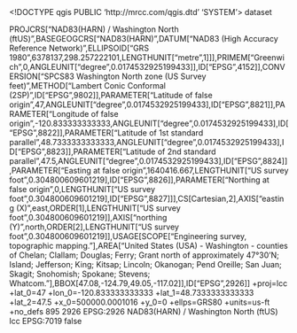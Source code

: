 <!DOCTYPE qgis PUBLIC 'http://mrcc.com/qgis.dtd' 'SYSTEM'>
<qgis version="3.30.2-'s-Hertogenbosch">
  <identifier></identifier>
  <parentidentifier></parentidentifier>
  <language></language>
  <type>dataset</type>
  <title></title>
  <abstract></abstract>
  <contact>
    <name></name>
    <organization></organization>
    <position></position>
    <voice></voice>
    <fax></fax>
    <email></email>
    <role></role>
  </contact>
  <links/>
  <dates/>
  <fees></fees>
  <encoding></encoding>
  <crs>
    <spatialrefsys nativeFormat="Wkt">
      <wkt>PROJCRS["NAD83(HARN) / Washington North (ftUS)",BASEGEOGCRS["NAD83(HARN)",DATUM["NAD83 (High Accuracy Reference Network)",ELLIPSOID["GRS 1980",6378137,298.257222101,LENGTHUNIT["metre",1]]],PRIMEM["Greenwich",0,ANGLEUNIT["degree",0.0174532925199433]],ID["EPSG",4152]],CONVERSION["SPCS83 Washington North zone (US Survey feet)",METHOD["Lambert Conic Conformal (2SP)",ID["EPSG",9802]],PARAMETER["Latitude of false origin",47,ANGLEUNIT["degree",0.0174532925199433],ID["EPSG",8821]],PARAMETER["Longitude of false origin",-120.833333333333,ANGLEUNIT["degree",0.0174532925199433],ID["EPSG",8822]],PARAMETER["Latitude of 1st standard parallel",48.7333333333333,ANGLEUNIT["degree",0.0174532925199433],ID["EPSG",8823]],PARAMETER["Latitude of 2nd standard parallel",47.5,ANGLEUNIT["degree",0.0174532925199433],ID["EPSG",8824]],PARAMETER["Easting at false origin",1640416.667,LENGTHUNIT["US survey foot",0.304800609601219],ID["EPSG",8826]],PARAMETER["Northing at false origin",0,LENGTHUNIT["US survey foot",0.304800609601219],ID["EPSG",8827]]],CS[Cartesian,2],AXIS["easting (X)",east,ORDER[1],LENGTHUNIT["US survey foot",0.304800609601219]],AXIS["northing (Y)",north,ORDER[2],LENGTHUNIT["US survey foot",0.304800609601219]],USAGE[SCOPE["Engineering survey, topographic mapping."],AREA["United States (USA) - Washington - counties of Chelan; Clallam; Douglas; Ferry; Grant north of approximately 47°30'N; Island; Jefferson; King; Kitsap; Lincoln; Okanogan; Pend Oreille; San Juan; Skagit; Snohomish; Spokane; Stevens; Whatcom."],BBOX[47.08,-124.79,49.05,-117.02]],ID["EPSG",2926]]</wkt>
      <proj4>+proj=lcc +lat_0=47 +lon_0=-120.833333333333 +lat_1=48.7333333333333 +lat_2=47.5 +x_0=500000.0001016 +y_0=0 +ellps=GRS80 +units=us-ft +no_defs</proj4>
      <srsid>895</srsid>
      <srid>2926</srid>
      <authid>EPSG:2926</authid>
      <description>NAD83(HARN) / Washington North (ftUS)</description>
      <projectionacronym>lcc</projectionacronym>
      <ellipsoidacronym>EPSG:7019</ellipsoidacronym>
      <geographicflag>false</geographicflag>
    </spatialrefsys>
  </crs>
  <extent>
    <spatial minz="0" maxy="0" dimensions="2" maxz="0" crs="EPSG:2926" maxx="0" miny="0" minx="0"/>
    <temporal>
      <period>
        <start></start>
        <end></end>
      </period>
    </temporal>
  </extent>
</qgis>
